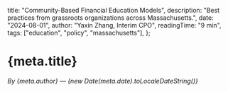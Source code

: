   title: "Community-Based Financial Education Models",
  description: "Best practices from grassroots organizations across Massachusetts.",
  date: "2024-08-01",
  author: "Yaxin Zhang, Interim CPO",
  readingTime: "9 min",
  tags: ["education", "policy", "massachusetts"],
};

# {meta.title}

*By {meta.author} — {new Date(meta.date).toLocaleDateString()}*

